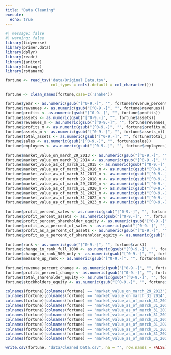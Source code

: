 ```yaml
---
title: "Data Cleaning"
execute: 
  echo: true
---
```


```r
#| message: false
#| warning: false
library(tidyverse)
library(primer.data)
library(dplyr)
library(readr)
library(janitor)
library(stringr)
library(rstanarm)
```

```r
fortune <- read_tsv('data/Original Data.tsv',
                    col_types = cols(.default = col_character()))
```

```r
fortune <- clean_names(fortune,case=c('snake'))
```

```r
fortune$year <- as.numeric(gsub("[^0-9.-]", "", fortune$revenue_percent_change))
fortune$revenues <- as.numeric(gsub("[^0-9.-]", "", fortune$revenues))
fortune$profits <- as.numeric(gsub("[^0-9.-]", "", fortune$profits))
fortune$assets <- as.numeric(gsub("[^0-9.-]", "", fortune$assets))
fortune$revenues_m <- as.numeric(gsub("[^0-9.-]", "", fortune$revenues_m))
fortune$profits_m <- as.numeric(gsub("[^0-9.-]", "", fortune$profits_m))
fortune$assets_m <- as.numeric(gsub("[^0-9.-]", "", fortune$assets_m))
fortune$total_assets <- as.numeric(gsub("[^0-9.-]", "", fortune$total_assets))
fortune$sales <- as.numeric(gsub("[^0-9.-]", "", fortune$sales))
fortune$employees <- as.numeric(gsub("[^0-9.-]", "", fortune$employees))
```

```r
fortune$market_value_on_march_29_2013 <- as.numeric(gsub("[^0-9.-]", "", fortune$market_value_on_march_29_2013))
fortune$market_value_on_march_31_2014 <- as.numeric(gsub("[^0-9.-]", "", fortune$market_value_on_march_31_2014))
fortune$market_value_as_of_march_31_2015 <- as.numeric(gsub("[^0-9.-]", "", fortune$market_value_as_of_march_31_2015))
fortune$market_value_as_of_march_31_2016_m <- as.numeric(gsub("[^0-9.-]", "", fortune$market_value_as_of_march_31_2016_m))
fortune$market_value_as_of_march_31_2017_m <- as.numeric(gsub("[^0-9.-]", "", fortune$market_value_as_of_march_31_2017_m))
fortune$market_value_as_of_march_29_2018_m <- as.numeric(gsub("[^0-9.-]", "", fortune$market_value_as_of_march_29_2018_m))
fortune$market_value_as_of_march_29_2019_m <- as.numeric(gsub("[^0-9.-]", "", fortune$market_value_as_of_march_29_2019_m))
fortune$market_value_as_of_march_31_2020_m <- as.numeric(gsub("[^0-9.-]", "", fortune$market_value_as_of_march_31_2020_m))
fortune$market_value_as_of_march_31_2021_m <- as.numeric(gsub("[^0-9.-]", "", fortune$market_value_as_of_march_31_2021_m))
fortune$market_value_as_of_march_31_2022_m <- as.numeric(gsub("[^0-9.-]", "", fortune$market_value_as_of_march_31_2022_m))
fortune$market_value_as_of_march_31_2023_m <- as.numeric(gsub("[^0-9.-]", "", fortune$market_value_as_of_march_31_2023_m))
```

```r
fortune$profit_percent_sales <- as.numeric(gsub("[^0-9.-]", "", fortune$profit_percent_sales))
fortune$profit_percent_assets <- as.numeric(gsub("[^0-9.-]", "", fortune$profit_percent_assets))
fortune$profit_percent_shareholder_equity <- as.numeric(gsub("[^0-9.-]", "", fortune$profit_percent_shareholder_equity))
fortune$profit_as_a_percent_of_sales <- as.numeric(gsub("[^0-9.-]", "", fortune$profit_as_a_percent_of_sales))
fortune$profit_as_a_percent_of_assets <- as.numeric(gsub("[^0-9.-]", "", fortune$profit_as_a_percent_of_assets))
fortune$profit_as_a_percent_of_shareholder_equity <- as.numeric(gsub("[^0-9.-]", "", fortune$profit_as_a_percent_of_shareholder_equity))
```

```r
fortune$rank <- as.numeric(gsub("[^0-9.-]", "", fortune$rank))
fortune$change_in_rank_full_1000 <- as.numeric(gsub("[^0-9.-]", "", fortune$change_in_rank_full_1000))
fortune$change_in_rank_500_only <- as.numeric(gsub("[^0-9.-]", "", fortune$change_in_rank_500_only))
fortune$measure_up_rank <- as.numeric(gsub("[^0-9.-]", "", fortune$measure_up_rank))
```

```r
fortune$revenue_percent_change <- as.numeric(gsub("[^0-9.-]", "", fortune$revenue_percent_change))
fortune$profits_percent_change <- as.numeric(gsub("[^0-9.-]", "", fortune$profits_percent_change))
fortune$total_shareholder_equity <- as.numeric(gsub("[^0-9.-]", "", fortune$total_shareholder_equity))
fortune$stockholders_equity <- as.numeric(gsub("[^0-9.-]", "", fortune$stockholders_equity))
```

```r
colnames(fortune)[colnames(fortune) == "market_value_on_march_29_2013"] = "market_value_2013"
colnames(fortune)[colnames(fortune) == "market_value_on_march_31_2014"] = "market_value_2014"
colnames(fortune)[colnames(fortune) == "market_value_as_of_march_31_2015"] = "market_value_2015"
colnames(fortune)[colnames(fortune) == "market_value_as_of_march_31_2016_m"] = "market_value_2016"
colnames(fortune)[colnames(fortune) == "market_value_as_of_march_31_2017_m"] = "market_value_2017"
colnames(fortune)[colnames(fortune) == "market_value_as_of_march_31_2018_m"] = "market_value_2018"
colnames(fortune)[colnames(fortune) == "market_value_as_of_march_31_2019_m"] = "market_value_2019"
colnames(fortune)[colnames(fortune) == "market_value_as_of_march_31_2020_m"] = "market_value_2020"
colnames(fortune)[colnames(fortune) == "market_value_as_of_march_31_2021_m"] = "market_value_2021"
colnames(fortune)[colnames(fortune) == "market_value_as_of_march_31_2022_m"] = "market_value_2022"
colnames(fortune)[colnames(fortune) == "market_value_as_of_march_31_2023_m"] = "market_value_2023"
```

```r
write.csv(fortune, "data/Cleaned Data.csv", na = "", row.names = FALSE)
```